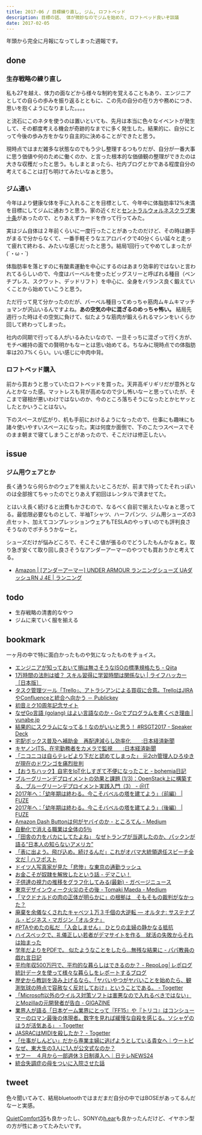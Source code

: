 ```yaml
---
title: 2017-06 / 目標練り直し, ジム, ロフトベッド
description: 目標の話、 体が微妙なのでジムを始めた, ロフトベッド良いぞ談議
date: 2017-02-05
---
```


年頭から完全に月報になってしまった週報です。

done
----

###  生存戦略の練り直し

私も27を越え、体力の面などから様々な制約を覚えることもあり、エンジニアとしての自らの歩みを振り返るとともに、この先の自分の在り方や務めにつき、思いを抱くようになりました。。。。

と流石にこのネタを使うのは置いといても、先月は本当に色々なイベントが発生して、その都度考える機会が奇跡的なまでに多く発生した。結果的に、自分にとって今後の歩み方をかなり自主的に決めることができたと思う。

現時点ではまだ雑多な状態なのでもう少し整理するつもりだが、自分が一番大事に思う価値や何のために働くのか、と言った根本的な価値観の整理ができたのは大きな収穫だったと思う。もしまとまったら、社内ブログとかである程度自分の考えてることは打ち明けてみたいなぁと思う。

###  ジム通い

今年はより健康な体を手に入れることを目標として、今年中に体脂肪率12%未満を目標にしてジムに通おうと思う。家の近くだと[セントラルウォルネスクラブ東十条](https://www.central.co.jp/club/higashijujo/)があったので、とりあえずカードを作って行ってみた。

実はジム自体は２年前くらいに一度行ったことがあったのだけど、その時は勝手がまるで分からなくて、一番手軽そうなエアロバイクで40分くらい延々と走って疲れて終わる、みたいな感じだったと思う。結局1回行ってやめてしまったが(´・ω・`)　

体脂肪率を落とすのに有酸素運動を中心にするのはあまり効率的ではないと言われてるらしいので、今度はバーベルを使ったビッグスリーと呼ばれる種目（ベンチプレス、スクワット、デッドリフト）を中心に、全身をバランス良く鍛えていくことから始めていこうと思う。

ただ行って見て分かったのだが、バーベル種目ってめっちゃ筋肉ムキムキマッチョマンが沢山いるんですよね。**あの空気の中に混ざるのめっちゃ怖い。** 結局先週行った時はその空気に負けて、似たような筋肉が鍛えられるマシンをいくらか回して終わってしまった。

社内の同期で行ってる人がいるみたいなので、一旦そっちに混ざって行く方が、モチベ維持の面での賢明かもなーとは思い始めてる。ちなみに現時点での体脂肪率は20.7%くらい。いい感じに中肉中背。

###  ロフトベッド購入

<Tweet tweetLink="https://twitter.com/legnoh/status/820564931732832257" />

前から買おうと思っていたロフトベッドを買った。天井高ギリギリだが意外となんとかなった感。マットレスも背が高めなので少し怖いなーと思っていたが、そこまで寝相が悪いわけではないのか、今のところ落ちそうになったとかヒヤッとしたとかいうことはない。

下のスペースが広がり、机も手前におけるようになったので、仕事にも趣味にも諸々使いやすいスペースになった。実は何度か面倒で、下のこたつスペースでそのまま朝まで寝てしまうことがあったので、そこだけは修正したい。

issue
----

### ジム用ウェアとか

長く通うなら何らかのウェアを揃えたいところだが、前まで持ってたそれっぽいのは全部捨てちゃったのでとりあえず初回はレンタルで済ませてた。

とはいえ長く続けると出費もかさむので、なるべく自前で揃えたいなぁと思ってる。最低限必要なものとして、半袖Tシャツ、ハーフパンツ、ジム用シューズの3点セット、加えてコンプレッションウェアもTESLAのやっすいのでも評判良さそうなのでポチろうかなーと。

シューズだけが悩みどころで、そこそこ値が張るのでどうしたもんかなぁと。取り急ぎ安くて取り回し良さそうなアンダーアーマーのやつでも買おうかと考えてる。

- [Amazon \| \[アンダーアーマー\] UNDER ARMOUR ランニングシューズ UAダッシュRN J 4E \| ランニング](https://www.amazon.co.jp/dp/B01BL1HRPM/)

todo
----

- 生存戦略の清書的なやつ
- ジムに来ていく服を揃える

bookmark
----

一ヶ月の中で特に面白かったものや気になったものをチョイス。

- [エンジニアが知っておいて損は無さそうなISOの標準規格たち - Qiita](https://qiita.com/laqiiz/items/783c5442c49a91ef1a77)
- [1万時間の法則は嘘？ スキル習得に学習時間は関係ない | ライフハッカー［日本版］](https://www.lifehacker.jp/2019/05/10000-hour-rule-wrong-really-master-skill.html)
- [タスク管理ツール「Trello」、アトラシアンによる買収に合意。TrelloはJIRAやConfluenceと統合へ向かう － Publickey](https://www.publickey1.jp/blog/17/trellotrellojiraconfluence.html)
- [初音ミク10周年記念サイト](https://piapro.net/miku10th/)
- [なぜGo言語 (golang) はよい言語なのか・Goでプログラムを書くべき理由 | yunabe.jp](https://www.yunabe.jp/docs/why_golang_is_good.html)
- [結果的にスクラムになってる！なのがいいと思う！ #RSGT2017 - Speaker Deck](https://speakerdeck.com/bufferings/jie-guo-de-nisukuramuninatuteru-nafalsegaiitosi-u-number-rsgt2017)
- [宅配ボックス普及へ補助金　再配達減らし効率化　　:日本経済新聞](https://www.nikkei.com/article/DGXLASFS16H4F_W7A110C1MM8000/)
- [キヤノンITS、在宅勤務者をカメラで監視　　:日本経済新聞](https://www.nikkei.com/article/DGXMZO11735970W7A110C1X13000/)
- [「ニコニコは自らテレビより下だと認めてしまった」 元2ch管理人ひろゆきが現在のドワンゴを痛烈批判](https://originalnews.nico/7887)
- [【おうちハック】自宅をIoT化しすぎて不便になったこと - bohemia日記](http://bohemia.hatenablog.com/entry/2017/01/17/214620)
- [ブルーグリーンデプロイメントの効果と課題 (1/3)：OpenStack上に構築する、ブルーグリーンデプロイメント実践入門（3） - ＠IT](https://www.atmarkit.co.jp/ait/articles/1701/18/news020.html)
- [2017年へ：｢幼年期は終わる。今こそバベルの塔を建てよう｣（前編） | FUZE](https://www.fuze.dj/2017/01/2017-childhoods-end-build-the-babel.html)
- [2017年へ：｢幼年期は終わる。今こそバベルの塔を建てよう｣（後編） | FUZE](https://www.fuze.dj/2017/01/2017-childhoods-end-build-the-babel-2.html)
- [Amazon Dash Buttonは何がヤバイのか - ところてん - Medium](https://medium.com/@tokoroten/4fb29f42041d)
- [自動化で消える職業は全体の5％](https://blogos.com/article/206390/)
- [「田舎の力をバカにしてたよね」 なぜトランプが当選したのか、パックンが語る“日本人の知らないアメリカ”](https://www.buzzfeed.com/jp/daichi/pakkun-talk-about-trump)
- [「表に出よう。飛び込め。続けるんだ」これがオバマ大統領退任スピーチ全文だ | ハフポスト](https://www.huffingtonpost.jp/2017/01/19/obama_n_14265536.html)
- [ドイツ人写真家が見た「悲惨」な東京の通勤ラッシュ](https://www.imishin.jp/michael-wolf/)
- [お金こそが奴隷を解放したという話 - デマこい！](http://rootport.hateblo.jp/entry/2017/01/20/155023)
- [子供達の視力の推移をグラフ化してみる(最新) - ガベージニュース](http://www.garbagenews.net/archives/1868624.html)
- [東京デザインウィーク火災のその後 - Tomaki Maeda - Medium](https://medium.com/@tomakimaeda/7b5bb73ff60b)
- [「マクドナルドの肉の正体が明らかに」の根拠は　そもそもの裁判がなかった？](https://www.buzzfeed.com/jp/kantarosuzuki/mcdonalds-pinkslime-debunk)
- [廃棄を余儀なくされたキャベツ１万３千個の大逆転 — オルタナ: サステナブル・ビジネス・マガジン「オルタナ」](http://www.alterna.co.jp/20184)
- [#PTAやめたの私だ 「入会しません」 ひとりの主婦の静かなる抵抗](https://www.buzzfeed.com/jp/akikokobayashi/pta-yameta)
- [ハイスペックで、礼儀正しい若者がデマサイトを作る　就活の失敗からそれは始まった](https://www.buzzfeed.com/jp/daichi/fakenews-about-korea-interview)
- [学年だよりをPDFで。 似たようなことをしたら…無残な結果に - パパ教員の戯れ言日記](https://blog.edunote.jp/entry/2017/01/30/064158)
- [平均年収500万円で、平均的な暮らしはできるのか？ - RepoLog│レポログ 統計データを使って様々な暮らしをレポートするブログ](https://www.sekkachi.com/entry/Ave_income_Ave_living)
- [歴史から教訓を汲み上げるなら、「ヤバいやつがヤバいことを始めたら、観測気球の時点で容赦なく反対しておけ」ということである。 - Togetter](https://togetter.com/li/1075962)
- [「Microsoft以外のウイルス対策ソフトは害悪なので入れるべきではない」とMozillaの元開発者が告白 - GIGAZINE](https://gigazine.net/news/20170131-stop-using-antivirus/)
- [業界人が語る「日本ゲーム業界にとって『FF15』や『トリコ』はコンシューマーのロマン最後の体現者。数字を見れば緩慢な自殺を感じる。ソシャゲのほうが活気ある」 - Togetter](https://togetter.com/li/1076678)
- [JASRACはMIDIを殺したか？ - Togetter](https://togetter.com/li/1009875)
- [「仕事がしんどい」だから専業主婦に逃げようとしている貴女へ｜ウートピ](https://wotopi.jp/archives/49729)
- [なぜ、東大生の3人に1人が公文式なのか？](https://blogos.com/article/208387/)
- [ヤフー　４月から一部週休３日制導入へ｜日テレNEWS24](https://www.news24.jp/articles/2017/02/03/06353222.html)
- [統合失調症の母をついに入院させた話](https://anond.hatelabo.jp/20170203210126)

tweet
----

色々聞いてみて、結局bluetoothではまだまだ自分の中ではBOSEがあってるんだなーと実感。

[QuietComfort35](https://www.bose.co.jp/ja_jp/products/headphones/over_ear_headphones/quietcomfort-35-wireless.html)も良かったし、SONYの[h.ear](http://www.sony.jp/headphone/products/MDR-100ABN/)も良かったんだけど、イヤホン型の方が性にあってたみたいです。

<Tweet tweetLink="https://twitter.com/legnoh/status/826792753178648581" />
